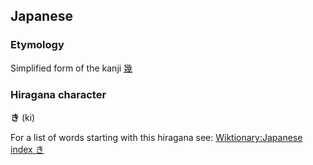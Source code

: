 == Japanese ==
===Etymology===
Simplified form of the kanji [[幾]]

===Hiragana character===
'''き''' (ki)

For a list of words starting with this hiragana see: [[Wiktionary:Japanese index き]]